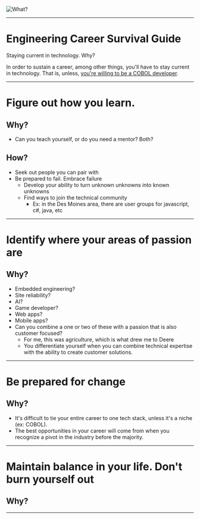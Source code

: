 ![What?](./intro.gif)

---

# Engineering Career Survival Guide

Staying current in technology. Why?

In order to sustain a career, among other things, you'll have to stay current in technology. That is, unless, [you're
willing to be a COBOL developer](https://www.wired.com/story/cant-file-unemployment-dont-blame-cobol/).

---

# Figure out how you learn.

## Why?

* Can you teach yourself, or do you need a mentor? Both?

## How?

* Seek out people you can pair with
* Be prepared to fail. Embrace failure
  * Develop your ability to turn unknown unknowns into known unknowns
  * Find ways to join the technical community
    * Ex: in the Des Moines area, there are user groups for javascript, c#, java, etc

---

# Identify where your areas of passion are

## Why?

* Embedded engineering?
* Site reliability?
* AI?
* Game developer?
* Web apps?
* Mobile apps?
* Can you combine a one or two of these with a passion that is also customer focused?
  * For me, this was agriculture, which is what drew me to Deere
  * You differentiate yourself when you can combine technical expertise with the ability to create customer solutions.

---

# Be prepared for change

## Why?
* It's difficult to tie your entire career to one tech stack, unless it's a niche (ex: COBOL).
* The best opportunities in your career will come from when you recognize a pivot in the industry before the majority.

---

# Maintain balance in your life. Don't burn yourself out

##  Why?

---
